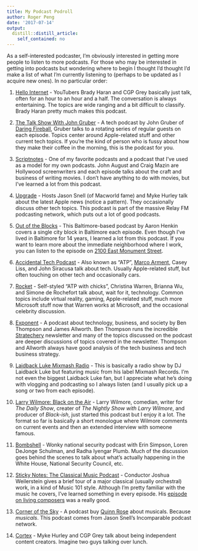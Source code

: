 ```yaml
---
title: My Podcast Podroll
author: Roger Peng
date: '2017-07-14'
output:
  distill::distill_article:
    self_contained: no
---
```



As a self-interested podcaster, I'm obviously interested in getting more people to listen to more podcasts. For those who may be interested in getting into podcasts but wondering where to begin I thought I'd thought I'd make a list of what I'm currently listening to (perhaps to be updated as I acquire new ones). In no particular order:

1. [Hello Internet](http://www.hellointernet.fm) - YouTubers Brady Haran and CGP Grey basically just talk, often for an hour to an hour and a half. The conversation is always entertaining. The topics are wide ranging and a bit difficult to classify. Brady Haran pretty much makes this podcast. 

2. [The Talk Show With John Gruber](https://daringfireball.net/thetalkshow/) - A tech podcast by John Gruber of [Daring Fireball](https://daringfireball.net), Gruber talks to a rotating series of regular guests on each episode. Topics center around Apple-related stuff and other current tech topics. If you're the kind of person who is fussy about how they make their coffee in the morning, this is the podcast for you.

3. [Scriptnotes](http://scriptnotes.net) - One of my favorite podcasts and a podcast that I've used as a model for my own podcasts. John August and Craig Mazin are Hollywood screenwriters and each episode talks about the craft and business of writing movies. I don't have anything to do with movies, but I've learned a lot from this podcast.

4. [Upgrade](https://www.relay.fm/upgrade) - Hosts Jason Snell (of Macworld fame) and Myke Hurley talk about the latest Apple news (notice a pattern). They occasionally discuss other tech topics. This podcast is part of the massive Relay FM podcasting network, which puts out a lot of good podcasts.

5. [Out of the Blocks](http://wypr.org/programs/out-blocks) - This Baltimore-based podcast by Aaron Henkin covers a single city block in Baltimore each episode. Even though I've lived in Baltimore for 14 years, I learned a lot from this podcast. If you want to learn more about the immediate neighborhood where I work, you can listen to the episode on [2100 East Monument Street](https://overcast.fm/+H43Ql8sZk).

6. [Accidental Tech Podcast](http://atp.fm) - Also known as "ATP", [Marco Arment](https://marco.org), Casey Liss, and John Siracusa talk about tech. Usually Apple-related stuff, but often touching on other tech and occasionally cars. 

7. [Rocket](https://www.relay.fm/rocket) - Self-styled "ATP with chicks", Christina Warren, Brianna Wu, and Simone de Rochefort talk about, wait for it, technology. Common topics include virtual reality, gaming, Apple-related stuff, much more Microsoft stuff now that Warren works at Microsoft, and the occasional celebrity discussion.

8. [Exponent](http://exponent.fm) - A podcast about technology, business, and society by Ben Thompson and James Allworth. Ben Thompson runs the incredible [Stratechery](https://stratechery.com) newsletter and many of the topics discussed on the podcast are deeper discussions of topics covered in the newsletter. Thompson and Allworth always have good analysis of the tech business and tech business strategy. 

9. [Laidback Luke Mixmash Radio](https://itunes.apple.com/us/podcast/laidback-luke-mixmash-radio/id655643320?mt=2) - This is basically a radio show by DJ Laidback Luke but featuring music from his label Mixmash Records. I'm not even the biggest Laidback Luke fan, but I appreciate what he's doing with vlogging and podcasting so I always listen (and I usually pick up a song or two from each episode).

10. [Larry Wilmore: Black on the Air](https://theringer.com/larry-wilmore-black-on-the-air-podcast-d9c4bfa76be6) - Larry Wilmore, comedian, writer for *The Daily Show*, creater of *The Nightly Show with Larry Wilmore*, and producer of *Black-ish*, just started this podcast but I enjoy it a lot. The format so far is basically a short monologue where Wilmore comments on current events and then an extended interview with someone famous. 

11. [Bombshell](http://bombshell.libsyn.com) - Wonky national security podcast with Erin Simpson, Loren DeJonge Schulman, and Radha Iyengar Plumb. Much of the discussion goes behind the scenes to talk about what's actually happening in the White House, National Security Council, etc.


12. [Sticky Notes: The Classical Music Podcast](http://stickynotespodcast.libsyn.com) - Conductor Joshua Weilerstein gives a brief tour of a major classical (usually orchestral) work, in a kind of Music 101 style. Although I'm pretty familiar with the music he covers, I've learned something in every episode. His [episode on living composers](http://stickynotespodcast.libsyn.com/episode-21-10-living-composers-you-need-to-know-about) was a really good.


13. [Corner of the Sky](https://www.theincomparable.com/cots/) - A podcast buy [Quinn Rose](https://twitter.com/aspiringrobotfm) about musicals. Because *musicals*. This podcast comes from Jason Snell's Incomparable podcast network. 

14. [Cortex](https://www.relay.fm/cortex) - Myke Hurley and CGP Grey talk about being independent content creators. Imagine two guys talking over lunch. 



































